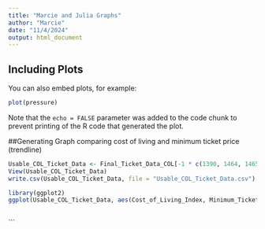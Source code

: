 ```yaml
---
title: "Marcie and Julia Graphs"
author: "Marcie"
date: "11/4/2024"
output: html_document
---
```


## Including Plots

You can also embed plots, for example:

```r
plot(pressure)
```

Note that the `echo = FALSE` parameter was added to the code chunk to prevent printing of the R code that generated the plot.

##Generating Graph comparing cost of living and minimum ticket price (trendline)



```r

Usable_COL_Ticket_Data <- Final_Ticket_Data_COL[-1 * c(1390, 1464, 1465, 1466, 1467, 1902, 1907, 1908, 1909, 2046),]
View(Usable_COL_Ticket_Data)
write.csv(Usable_COL_Ticket_Data, file = "Usable_COL_Ticket_Data.csv")
```

```r

library(ggplot2)
ggplot(Usable_COL_Ticket_Data, aes(Cost_of_Living_Index, Minimum_Ticket_Price, color + City)) + geom_point() +ylim(0,275)
      
```
```
